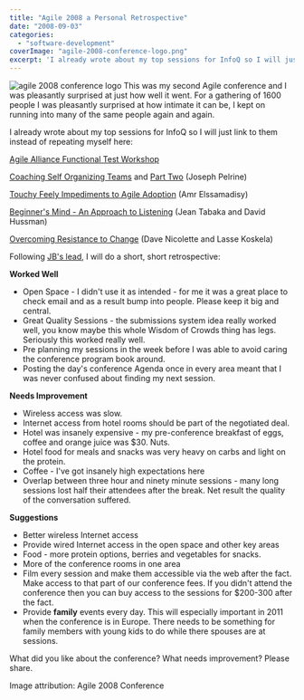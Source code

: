 ```yaml
---
title: "Agile 2008 a Personal Retrospective"
date: "2008-09-03"
categories: 
  - "software-development"
coverImage: "agile-2008-conference-logo.png"
excerpt: 'I already wrote about my top sessions for InfoQ so I will just link to them instead of'
---
```


![agile 2008 conference logo](src/content/blog/agile-2008-a-personal-retrospective/images/agile-2008-conference-logo.png) This was my second Agile conference and I was pleasantly surprised at just how well it went. For a gathering of 1600 people I was pleasantly surprised at how intimate it can be, I kept on running into many of the same people again and again.

I already wrote about my top sessions for InfoQ so I will just link to them instead of repeating myself here:

[Agile Alliance Functional Test Workshop](external:https://www.infoq.com/news/2008/08/functional_test_results)

[Coaching Self Organizing Teams](external:https://www.infoq.com/news/2008/08/coaching_teams) and [Part Two](/blog/coaching-self-organizing-teams) (Joseph Pelrine)

[Touchy Feely Impediments to Agile Adoption](external:https://www.infoq.com/news/2008/08/agile_impediments) (Amr Elssamadisy)

[Beginner's Mind - An Approach to Listening](external:https://www.infoq.com/news/2008/08/beginners_mind) (Jean Tabaka and David Hussman)

[Overcoming Resistance to Change](external:https://www.infoq.com/news/2008/08/overcoming_resistance) (Dave Nicolette and Lasse Koskela)

Following [JB's lead](external:https://www.jbrains.ca/), I will do a short, short retrospective:

**Worked Well**

- Open Space - I didn't use it as intended - for me it was a great place to check email and as a result bump into people. Please keep it big and central.
- Great Quality Sessions - the submissions system idea really worked well, you know maybe this whole Wisdom of Crowds thing has legs. Seriously this worked really well.
- Pre planning my sessions in the week before I was able to avoid caring the conference program book around.
- Posting the day's conference Agenda once in every area meant that I was never confused about finding my next session.

**Needs Improvement**

- Wireless access was slow.
- Internet access from hotel rooms should be part of the negotiated deal.
- Hotel was insanely expensive - my pre-conference breakfast of eggs, coffee and orange juice was $30. Nuts.
- Hotel food for meals and snacks was very heavy on carbs and light on the protein.
- Coffee - I've got insanely high expectations here
- Overlap between three hour and ninety minute sessions - many long sessions lost half their attendees after the break. Net result the quality of the conversation suffered.

**Suggestions**

- Better wireless Internet access
- Provide wired Internet access in the open space and other key areas
- Food - more protein options, berries and vegetables for snacks.
- More of the conference rooms in one area
- Film every session and make them accessible via the web after the fact. Make access to that part of our conference fees. If you didn't attend the conference then you can buy access to the sessions for $200-300 after the fact.
- Provide **family** events every day. This will especially important in 2011 when the conference is in Europe. There needs to be something for family members with young kids to do while there spouses are at sessions.

What did you like about the conference? What needs improvement? Please share.

Image attribution: Agile 2008 Conference

